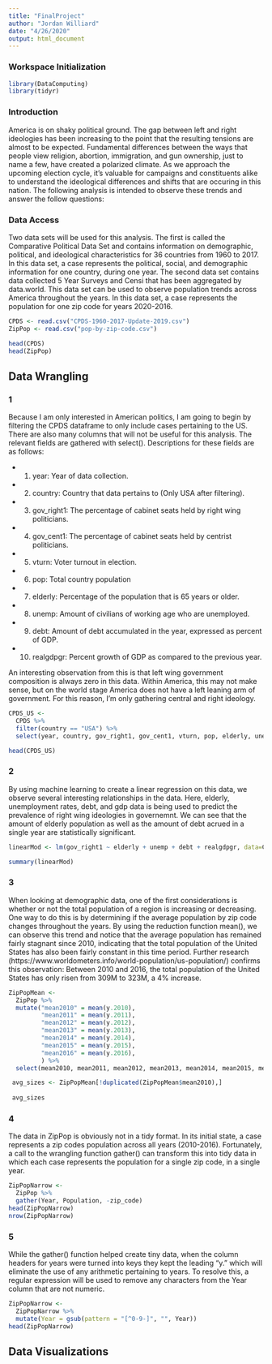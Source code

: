 ```yaml
---
title: "FinalProject"
author: "Jordan Williard"
date: "4/26/2020"
output: html_document
---
```


### Workspace Initialization

```r
library(DataComputing)
library(tidyr)
```



### Introduction
America is on shaky political ground. The gap between left and right ideologies has been increasing to the point that the resulting tensions are almost to be expected. Fundamental differences between the ways that people view religion, abortion, immigration, and gun ownership, just to name a few, have created a polarized climate. As we approach the upcoming election cycle, it's valuable for campaigns and constituents alike to understand the ideological differences and shifts that are occuring in this nation. The following analysis is intended to observe these trends and answer the follow questions:  


### Data Access

Two data sets will be used for this analysis. The first is called the Comparative Political Data Set and contains information on demographic, political, and ideological characteristics for 36 countries from 1960 to 2017. In this data set, a case represents the political, social, and demographic information for one country, during one year. The second data set contains data collected 5 Year Surveys and Censi that has been aggregated by data.world. This data set can be used to observe population trends across America throughout the years. In this data set, a case represents the population for one zip code for years 2020-2016. 

```r
CPDS <- read.csv("CPDS-1960-2017-Update-2019.csv")
ZipPop <- read.csv("pop-by-zip-code.csv")

head(CPDS)
head(ZipPop)
```


## Data Wrangling

### 1
Because I am only interested in American politics, I am going to begin by filtering the CPDS dataframe to only include cases pertaining to the US. There are also many columns that will not be useful for this analysis. The relevant fields are gathered with select(). Descriptions for these fields are as follows:

* 1. year: Year of data collection.

* 2. country: Country that data pertains to (Only USA after filtering).

* 3. gov_right1: The percentage of cabinet seats held by right wing politicians.

* 4. gov_cent1: The percentage of cabinet seats held by centrist politicians.

* 5. vturn: Voter turnout in election. 

* 6. pop: Total country population

* 7. elderly: Percentage of the population that is 65 years or older. 

* 8. unemp: Amount of civilians of working age who are unemployed. 

* 9. debt: Amount of debt accumulated in the year, expressed as percent of GDP.

* 10. realgdpgr: Percent growth of GDP as compared to the previous year.

An interesting observation from this is that left wing government composition is always zero in this data. Within America, this may not make sense, but on the world stage America does not have a left leaning arm of government. For this reason, I'm only gathering central and right ideology. 

```r
CPDS_US <-
  CPDS %>% 
  filter(country == "USA") %>%
  select(year, country, gov_right1, gov_cent1, vturn, pop, elderly, unemp, debt, realgdpgr)

head(CPDS_US)
```

### 2
By using machine learning to create a linear regression on this data, we observe several interesting relationships in the data. Here, elderly, unemployment rates, debt, and gdp data is being used to predict the prevalence of right wing ideologies in governemnt. We can see that the amount of elderly population as well as the amount of debt acrued in a single year are statistically significant. 

```r
linearMod <- lm(gov_right1 ~ elderly + unemp + debt + realgdpgr, data=CPDS_US)

summary(linearMod)

```

### 3 
When looking at demographic data, one of the first considerations is whether or not the total population of a region is increasing or decreasing. One way to do this is by determining if the average population by zip code changes throughout the years. By using the reduction function mean(), we can observe this trend and notice that the average population has remained fairly stagnant since 2010, indicating that the total population of the United States has also been fairly constant in this time period. Further research (https://www.worldometers.info/world-population/us-population/) confirms this observation: Between 2010 and 2016, the total population of the United States has only risen from 309M to 323M, a 4% increase.  

```r
ZipPopMean <-
  ZipPop %>%
  mutate("mean2010" = mean(y.2010),
         "mean2011" = mean(y.2011),
         "mean2012" = mean(y.2012),
         "mean2013" = mean(y.2013),
         "mean2014" = mean(y.2014),
         "mean2015" = mean(y.2015),
         "mean2016" = mean(y.2016),
         ) %>%
  select(mean2010, mean2011, mean2012, mean2013, mean2014, mean2015, mean2016)

 avg_sizes <- ZipPopMean[!duplicated(ZipPopMean$mean2010),]
 
 avg_sizes
```

### 4
The data in ZipPop is obviously not in a tidy format. In its initial state, a case represents a zip codes population across all years (2010-2016). Fortunately, a call to the wrangling function gather() can transform this into tidy data in which each case represents the population for a single zip code, in a single year. 

```r
ZipPopNarrow <-
  ZipPop %>%
  gather(Year, Population, -zip_code)
head(ZipPopNarrow)
nrow(ZipPopNarrow)
```

### 5
While the gather() function helped create tiny data, when the column headers for years were turned into keys they kept the leading "y." which will eliminate the use of any arithmetic pertaining to years. To resolve this, a regular expression will be used to remove any characters from the Year column that are not numeric. 

```r
ZipPopNarrow <-
  ZipPopNarrow %>%
  mutate(Year = gsub(pattern = "[^0-9-]", "", Year))
head(ZipPopNarrow)
```

## Data Visualizations